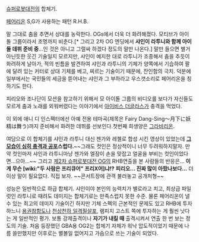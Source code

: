 {{{#!html
<iframe width="420" height="315" src="http://www.youtube.com/embed/m2TjHUKHTgU" frameborder="0" allowfullscreen></iframe>
}}}
[[슈퍼로봇대전]]의 합체기.

[[페어리온]] S,G가 사용하는 패턴 R.H.B.

말 그대로 춤을 추면서 상대를 농락한다. OGs에서 더욱 더 화려해졌다. 모티브가 아이돌 그룹이라서 조명까지 비춘다.[* 그리고 2차 OG 엔딩에서 '''샤인이 라투니와 함께 아이돌 데뷔 준비 중'''...인 것은 아니고 그럴싸 하겠다 정도의 말만 나온다.] 말만 들으면 별거 아닌듯한 웃긴 기술일지 모르지만, 샤인이 예지한 대로 라투니가 조종해서 춤을 추듯이 화려하게 날아가, 적의 빈틈을 발견하여 샤인과 라투니의 기체가 양쪽에서 기습하여 팔에 달려 있는 커터로 상대 기체를 베고, 찌르는 기술이기 때문에, 잔인함의 극치. 덕분에 일부에서는 국민들의 세금을 뜯어내는 샤인과 그 부하라고 우스갯소리로 페어리온을 칭하기도 한다.

피리오와 조나단이 모션을 참고하기 위해서 모 아이돌 그룹의 비디오를 보다가 자신들도 모르게 춤과 노래를 외워버렸다는 이야기에서 [[아이비스 더글라스]]가 충격을 먹었다.

이 외에 애니 디 인스팩터에선 아예 전용 테마곡(제목은 Fairy Dang-Sing～月下に妖精は舞う)까지 준비해서 화려한 데뷔를 선보인다.첫번째 희생양은 [[그라비리온]]. 

여담으로 이 합체기를 샤인과 라투니 대신 젠가와 레첼로 합성 시킨 영상이 있었는데 '''[http://www.youtube.com/watch?v=wz0nBQyWOsA&p=482CD35F28AE1021&playnext=1&index=19 그 모습이 심히 충격과 공포]스럽다.'''~~그래도 컷인은 정상적이니 너무 두려워하지말자. 만약 컷인마저 샤인과 라투니마냥 젠가와 엘잠이 손을 맞잡고 얼굴을 부비는 컷인이었다면...으아...~~
{{{#!html
<iframe width="560" height="315" src="http://www.youtube.com/embed/VcxUM6-5pw8" frameborder="0" allowfullscreen></iframe>
}}}
그리고 [[제2차 슈퍼로봇대전 OG]]의 RHB연출을 본 사람들의 반응은... '''이게 무슨 [wiki:"두 사람은 프리큐어" 프리X어]냐!?''' '''피리오... 진짜 많이 아팠나보다... ''' 더 이상 말이 필요없다. 직접 보자. ~~콘서트장에 관객 불러놓고 공개처형~~

성능은 일반적으로 하급 합체기. 샤인이야 본인의 능력치가 별로라고 치고, 최상급 파일럿인 라투니로 때려도 데미지는 합체기로는 만족스럽지 못한 수준. 물론 페어리온이 낼 수 있는 최고의 데미지 기술이긴 하지만 기체 스펙의 근본적인 문제도 있고 RHB에 투자하느니 [[용권참함도]]나 [[천상천하 일격필살포]], 램피지 고스트 쪽에 투자하는 게 훨씬 낫다는 게 일반적인 평가. 보통 강제출격이나 '''자기가 내킬 때''' 출격시켜서 연출 한 번 보는 정도의 기술. 처음 등장했던 GBA용 OG2는 합체기 자체가 워낙 압도적이었기 때문에 나름 쓸만했지만 이후로는 별볼일 없어지고 가슴으로 쓰는 기술이 되었다.
